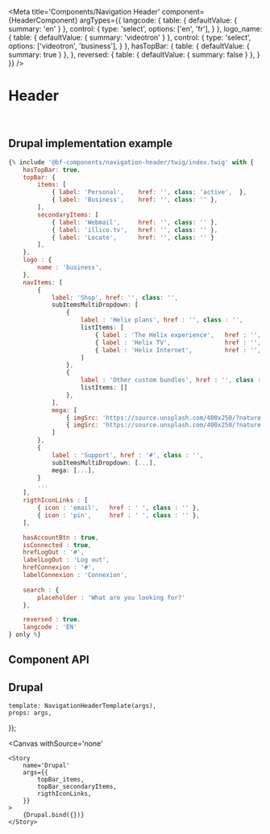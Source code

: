 



<Meta 
    title='Components/Navigation Header' 
    component={HeaderComponent}
    argTypes={{
        langcode: {
            table: { defaultValue: { summary: 'en' } },
            control: { 
                type: 'select',
                options: ['en', 'fr'],
            }
        },
        logo_name: {
            table: { defaultValue: { summary: 'videotron' } },
            control: {
                type: 'select',
                options: ['videotron', 'business'],
            }
        },
        hasTopBar: {
            table: { defaultValue: { summary: true } },
        },
        reversed: {
            table: { defaultValue: { summary: false } },
        }
    }}
/>


# Header

<br/>



## Drupal implementation example

```jsx
{% include '@bf-components/navigation-header/twig/index.twig' with {
    hasTopBar: true,
    topBar: {
        items: [
            { label: 'Personal',    href: '', class: 'active',  },
            { label: 'Business',    href: '', class: '' },
        ],
        secondaryItems: [
            { label: 'Webmail',     href: '', class: '' },
            { label: 'illico.tv',   href: '', class: '' },
            { label: 'Locate',      href: '', class: '' }
        ],
    },
    logo : {
        name : 'business',
    },
    navItems: [
        {
            label: 'Shop', href: '', class: '',
            subItemsMultiDropdown: [
                {
                    label : 'Helix plans', href : '', class : '',
                    listItems: [
                        { label : 'The Helix experience',   href : '', class : '' },
                        { label : 'Helix TV',               href : '', class : '' },
                        { label : 'Helix Internet',         href : '', class : '' },
                    ]
                },
                {
                    label : 'Other custom bundles', href : '', class : '',
                    listItems: []
                },
            ],
            mega: [
                { imgSrc: 'https://source.unsplash.com/400x250/?nature', imgAlt: 'Thumbnail', href: '#', title: '', text: '' },
                { imgSrc: 'https://source.unsplash.com/400x250/?nature', imgAlt: 'Thumbnail', href: '#', title: '', text: '' },
            ]
        },
        {
            label : 'Support', href : '#', class : '',
            subItemsMultiDropdown: [...],
            mega: [...],
        }
        ...
    ],
    rigthIconLinks : [
        { icon : 'email',   href : ' ', class : '' },
        { icon : 'pin',     href : ' ', class : '' },
    ],

    hasAccountBtn : true,
    isConnected : true,
    hrefLogOut : '#',
    labelLogOut : 'Log out',
    hrefConnexion : '#',
    labelConnexion : 'Connexion',
    
    search : {
        placeholder : 'What are you looking for?'
    },

    reversed : true,
    langcode : 'EN'
} only %}
```



## Component API

<Props of={HeaderComponent} />



## Drupal

    template: NavigationHeaderTemplate(args),
    props: args,
});

<Canvas
    withSource='none'
>
    <Story 
        name='Drupal'
        args={{ 
            topBar_items,
            topBar_secondaryItems,
            rigthIconLinks,
        }}
    >
        {Drupal.bind({})}
    </Story>
</Canvas>
